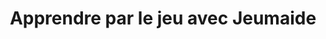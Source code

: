 ---
expert: "Jeumaide"
metadata:
  title: "Apprendre par le jeu avec Jeumaide - Out of the Books"
  description: >-
    Rencontre avec Elsa Antunes et Nathalie Lambinet, fondatrice de Jeumaide
  robots:
    index: true
    follow: true
published: true
title: "Apprendre par le jeu avec Jeumaide"
description: >-
  Rencontre avec Elsa Antunes et Nathalie Lambinet, fondatrice de Jeumaide
publishDate: 2023-11-06T00:00:00.000Z
category: live
tags:
  - live
  - education
image: "https://i.ytimg.com/vi/9IG0cUG66wI/sddefault.jpg"
duration: "48min"
media:
  type: "youtube"
  videoUrl: "https://www.youtube.com/watch?v=9IG0cUG66wI"
---